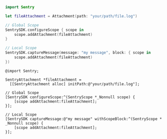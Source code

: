```swift {tabTitle:"Swift"}
import Sentry

let fileAttachment = Attachment(path: "your/path/file.log")

// Global Scope
SentrySDK.configureScope { scope in
	scope.addAttachment(fileAttachment)
}

// Local Scope
SentrySDK.captureMessage(message: "my message", block: { scope in
	scope.addAttachment(fileAttachment)
})
```

```objc {tabTitle:"Objective-C"}
@import Sentry;

SentryAttachment *fileAttachment =
  [[SentryAttachment alloc] initPath:@"your/path/file.log"];

// Global Scope
[SentrySDK configureScope:^(SentryScope *_Nonnull scope) {
    [scope addAttachment:fileAttachment];
}];

// Local Scope
[SentrySDK captureMessage:@"my message" withScopeBlock:^(SentryScope * _Nonnull scope) {
    [scope addAttachment:fileAttachment];
}];

```
